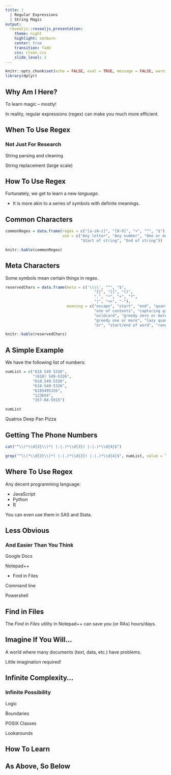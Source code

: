 ```yaml
---
title: |  
  | Regular Expressions
  | String Magic
output:
  revealjs::revealjs_presentation:
    theme: night
    highlight: zenburn
    center: true
    transition: fade
    css: clean.css
    slide_level: 2
---
```


```r
knitr::opts_chunk$set(echo = FALSE, eval = TRUE, message = FALSE, warning = FALSE, error = FALSE)
library(dplyr)

```

## Why Am I Here?

To learn magic -- mostly!

In reality, regular expressions (regex) can make you much more efficient.


## When To Use Regex

### Not Just For Research

String parsing and cleaning

String replacement (large scale)

## How To Use Regex

Fortunately, we get to learn a new *language*.

- It is more akin to a series of symbols with definite meanings.

## Common Characters

```r
commonRegex = data.frame(regex = c("[a-zA-z]", "[0-9]", "+", "^", "$"), 
                         use = c("Any letter", "Any number", "One or more", 
                                 "Start of string", "End of string"))

knitr::kable(commonRegex)
```

## Meta Characters

Some symbols mean certain things in regex.

```r
reservedChars = data.frame(meta = c('\\\\', "^", "$", 
                                       "{}", "[]", "()", 
                                       ".", "*", "+", "?", 
                                       "|", "<>", "-"), 
                           meaning = c("escape", "start", "end", "quantifier", 
                                       "one of contents", "capturing group", 
                                       "wildcard", "greedy zero or more", 
                                       "greedy one or more", "lazy quantifier", 
                                       "or", "start/end of word", "range"))

knitr::kable(reservedChars)
```



## A Simple Example

We have the following list of numbers:

```r
numList = c("618 549 5326", 
            "(618) 549-5326", 
            "618.549.5326", 
            "618-549-5326", 
            "6185495326", 
            "123654", 
            "357-84-5915")

numList
```


Quatros Deep Pan Pizza

## Getting The Phone Numbers

```r
cat("^\\(*\\d{3}\\)*( |-|.)*\\d{3}( |-|.)*\\d{4}$")
```


```r
grep("^\\(*\\d{3}\\)*( |-|.)*\\d{3}( |-|.)*\\d{4}$", numList, value = TRUE)
```


## Where To Use Regex

Any decent programming language:

- JavaScript
- Python
- R

You can even use them in SAS and Stata.

## Less Obvious

### And Easier Than You Think

Google Docs

Notepad++ 

- Find in Files

Command line

Powershell

## Find in Files

The *Find in Files* utility in Notepad++ can save you (or RAs) hours/days.

## {data-background-image="https://media.giphy.com/media/11xjcvOMD4HYFq/giphy.gif"} 

## Imagine If You Will...

A world where many documents (text, data, etc.) have problems.

Little imagination required!



## Infinite Complexity...

### Infinite Possibility

Logic

Boundaries

POSIX Classes

Lookarounds

## How To Learn

## As Above, So Below